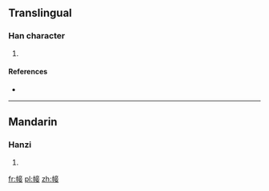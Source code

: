 ==Translingual==

===Han character===
{{Han char|rn=50|rad=巾|as=08|sn=11|four=|canj=中月卜廿女 (LBYTV)}}

# {{defn|Han|sort=巾08}}

====References====
* {{Han ref|kx=0333.150|dkj=08959|dj=0640.040|hdz=10745.170|uh=5E39|ud=24121}}

----

==Mandarin==

===Hanzi===
{{cmn-hanzi|pin=[[shà]] ([[sha4]])|wg=sha<sup>4</sup>}}

# {{defn|lang=cmn|sort=巾08}}

[[fr:帹]]
[[pl:帹]]
[[zh:帹]]